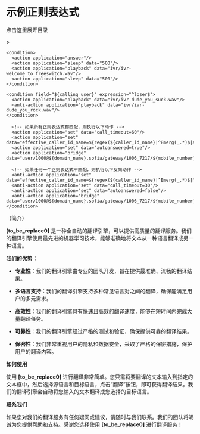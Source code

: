 # 示例正则表达式

点击这里展开目录

<!-- Simple regex examples for FS Conf Call -->
<include>
 
  <!-- traditional OR logic -->
  <extension name="示例_01">
    <condition field="destination_number" expression="^(this|that|the_other)$>
      <action application="log" data="有人拨打了 $1"/>
      <anti-action application="log" data="其他的号码被拨打了"/>
    </condition>
  </extension>
 
  <!-- what if you wanted multiple fields in the OR logic? 
 
 IF ( caller_id_name == "Michael Collins" OR caller_id_number == 1001 ) 
 THEN { do this thing } 
 ELSE { do that other thing } 
 
 Use the new 'regex' tag 
 -->
  <extension name="示例_02">
    <condition regex="any" continue="true">
      <!-- 如果其中一个条件为真，则后续动作将添加到执行列表中 -->
      <regex field="caller_id_name" expression="Some User"/>
      <regex field="caller_id_number" expression="^1001$"/>
      <action application="log" data="INFO 至少一个条件匹配！"/>
      <!-- 如果没有一个正则表达式为真，则将反向动作添加到执行列表中 -->
      <anti-action application="log" data="WARNING 没有一个条件匹配！"/>>                                                                          
    </condition>
  </extension>
 
  <!-- a slightly more involved example -->
  <extension name="示例_03" continue="true">
    <condition regex="any" break="never">
      <regex field="caller_id_name" expression="^Michael\s*S?\s*Collins"/>
      <regex field="caller_id_number" expression="^1001|3757|2816$"/>
      <action application="set" data="calling_user=mercutioviz" inline="true"/>
      <anti-action application="set" data="calling_user=loser" inline="true"/>
    </condition>
 
    <condition>
      <action application="answer"/>
      <action application="sleep" data="500"/>
      <action application="playback" data="ivr/ivr-welcome_to_freeswitch.wav"/>
      <action application="sleep" data="500"/>
    </condition>
 
    <condition field="${calling_user}" expression="^loser$">
      <action application="playback" data="ivr/ivr-dude_you_suck.wav"/>
      <anti-action application="playback" data="ivr/ivr-dude_you_rock.wav"/>
    </condition>
  </extension>
  <!-- Just for kicks, an XOR example -->
  <extension name="示例_04" continue="true">
    <condition regex="xor">
      <!-- 如果只有其中一个条件为真，则后续动作将添加到执行列表中 -->
      <regex field="caller_id_name" expression="Some User"/>
      <regex field="caller_id_number" expression="^1001$"/>
      <action application="log" data="INFO 只有一个条件匹配！"/>
      <!-- 如果没有一个正则表达式为真，则将反向动作添加到执行列表中 -->
      <anti-action application="log" data="WARNING 没有一个条件匹配！"/>
    </condition>
  </extension>
 
  <!-- Using larger AND structures 
       bearing in mind that the dialplan executes routing logic; 
       it is not a procedural scripting language 
 IF (cond1 AND cond2 AND cond3) THEN 
 do actions 
 ELSE 
 do other actions 
 ENDIF 
 -->
  <extension name="示例_05">
    <condition regex="all">
      <regex field="${sip_gateway}" expression="^${default_provider}$"/>
      <regex field="${emergency_call}" expression="^true$"/>
      <regex field="${db(select/emergency/autoanswer)}" expression="^1$"/>
 
      <!-- 如果所有正则表达式都匹配，则执行以下动作 -->
      <action application="set" data="call_timeout=60"/>
      <action application="set" data="effective_caller_id_name=${regex(${caller_id_name}|^Emerg(_.*)$|Auto%1)}"/>
      <action application="set" data="autoanswered=true"/>
      <action application="bridge" data="user/1000@${domain_name},sofia/gateway/1006_7217/${mobile_number}"/>
 
      <!-- 如果任何一个正则表达式不匹配，则执行以下反向动作 -->
      <anti-action application="set" data="effective_caller_id_name=${regex(${caller_id_name}|^Emerg(_.*)$|NotAuto%1)}"/>
      <anti-action application="set" data="call_timeout=30"/>
      <anti-action application="set" data="autoanswered=false"/>
      <anti-action application="bridge" data="user/1000@${domain_name},sofia/gateway/1006_7217/${mobile_number}"/>
    </condition>
  </extension>
 
 
  <!-- empty extension markup; C&P to your heart's content -->
  <extension name="example_##">
    <condition>
      <action/>
      <anti-action/>
    </condition>
  </extension>
 
</include>

（简介）




**[to_be_replace0]** 是一种全自动的翻译引擎，可以提供高质量的翻译服务。我们的翻译引擎使用最先进的机器学习技术，能够准确地将文本从一种语言翻译成另一种语言。



**我们的优势：**




- **专业性**：我们的翻译引擎由专业的团队开发，旨在提供最准确、流畅的翻译结果。



- **多语言支持**：我们的翻译引擎支持多种常见语言对之间的翻译，确保能满足用户的多元需求。



- **高效性**：我们的翻译引擎具有快速且高效的翻译速度，能够在短时间内完成大量翻译任务。



- **可靠性**：我们的翻译引擎经过严格的测试和验证，确保提供可靠的翻译结果。



- **保密性**：我们非常重视用户的隐私和数据安全，采取了严格的保密措施，保护用户的翻译内容。



**如何使用**




使用 **[to_be_replace0]** 进行翻译非常简单。您只需将要翻译的文本输入到指定的文本框中，然后选择源语言和目标语言，点击“翻译”按钮，即可获得翻译结果。我们的翻译引擎会自动将您输入的文本翻译成您选择的目标语言。




**联系我们**




如果您对我们的翻译服务有任何疑问或建议，请随时与我们联系。我们的团队将竭诚为您提供帮助和支持。感谢您选择使用 **[to_be_replace0]** 进行翻译服务！